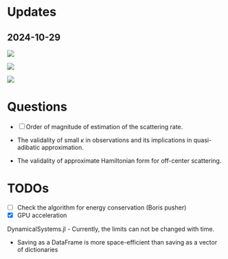 # Updates

## 2024-10-29

![](figures/pa_cdf.png)


![](figures/tm/tm_weighted.png)

![](figures/tm/%CE%94w_%CE%94t.png)

# Questions

- [ ] Order of magnitude of estimation of the scattering rate.

- The validality of small $κ$ in observations and its implications in quasi-adibatic approximation.
- The validality of approximate Hamiltonian form for off-center scattering.


# TODOs

- [ ] Check the algorithm for energy conservation (Boris pusher)
- [x] GPU acceleration


DynamicalSystems.jl
- Currently, the limits can not be changed with time.


- Saving as a DataFrame is more space-efficient than saving as a vector of dictionaries